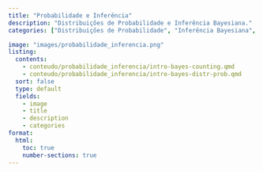 ```yaml
---
title: "Probabilidade e Inferência"
description: "Distribuições de Probabilidade e Inferência Bayesiana."
categories: ["Distribuições de Probabilidade", "Inferência Bayesiana", "Distribuição a priori", "Distribuição posterior"]

image: "images/probabilidade_inferencia.png"
listing:
  contents:
    - conteudo/probabilidade_inferencia/intro-bayes-counting.qmd
    - conteudo/probabilidade_inferencia/intro-bayes-distr-prob.qmd    
  sort: false
  type: default
  fields: 
    - image
    - title
    - description
    - categories
format:
  html:
    toc: true
    number-sections: true
---
```

